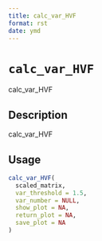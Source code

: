 ```yaml
--- 
title: calc_var_HVF 
format: rst 
date: ymd 
--- 
```

# `calc_var_HVF`

calc_var_HVF


## Description

calc_var_HVF


## Usage

```r
calc_var_HVF(
  scaled_matrix,
  var_threshold = 1.5,
  var_number = NULL,
  show_plot = NA,
  return_plot = NA,
  save_plot = NA
)
```


